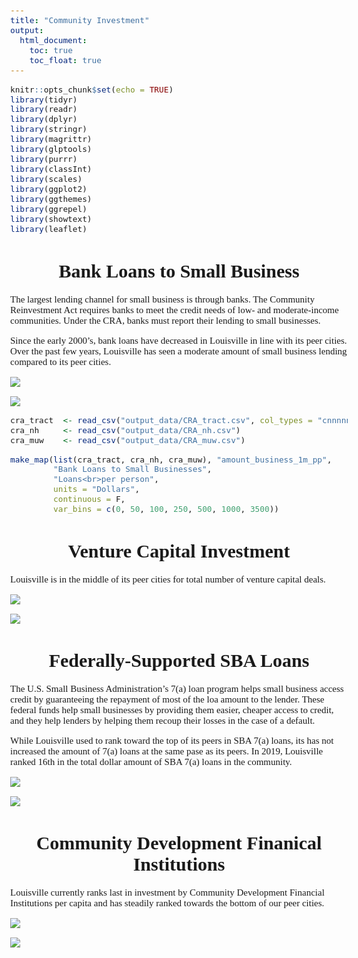 ---
title: "Community Investment"
output: 
  html_document:
    toc: true
    toc_float: true
---

<style type="text/css"> 
h1 { 
  text-align: center; 
} 
h1,h2,h3,h4,h5,h6 { 
  font-family: "Museo Sans 300"; 
} 
body{ 
  font-family: "Museo Sans 300"; 
  font-size: 15px; 
} 
</style> 

```{r setup, include=FALSE}
knitr::opts_chunk$set(echo = TRUE)
library(tidyr)
library(readr)
library(dplyr)
library(stringr)
library(magrittr)
library(glptools)
library(purrr)
library(classInt)
library(scales)
library(ggplot2)
library(ggthemes)
library(ggrepel)
library(showtext)
library(leaflet)
```

# Bank Loans to Small Business

The largest lending channel for small business is through banks. The Community Reinvestment Act requires banks to meet the credit needs of low- and moderate-income communities. Under the CRA, banks must report their lending to small businesses.

Since the early 2000's, bank loans have decreased in Louisville in line with its peer cities. Over the past few years, Louisville has seen a moderate amount of small business lending compared to its peer cities.

![](output_images/CRA/CRA_ranking.png)

![](output_images/CRA/CRA_trendline.png)

```{r, echo=F, message=FALSE}
cra_tract  <- read_csv("output_data/CRA_tract.csv", col_types = "cnnnnn")
cra_nh     <- read_csv("output_data/CRA_nh.csv")
cra_muw    <- read_csv("output_data/CRA_muw.csv")

make_map(list(cra_tract, cra_nh, cra_muw), "amount_business_1m_pp", 
         "Bank Loans to Small Businesses", 
         "Loans<br>per person", 
         units = "Dollars",
         continuous = F,
         var_bins = c(0, 50, 100, 250, 500, 1000, 3500))

```

# Venture Capital Investment

Louisville is in the middle of its peer cities for total number of venture capital deals.

![](output_images/VC/VC_ranking.png)


![](output_images/VC/VC_trend.png)

# Federally-Supported SBA Loans

The U.S. Small Business Administration's 7(a) loan program helps small business access credit by guaranteeing the repayment of most of the loa amount to the lender. These federal funds help small businesses by providing them easier, cheaper access to credit, and they help lenders by helping them recoup their losses in the case of a default.

While Louisville used to rank toward the top of its peers in SBA 7(a) loans, its has not increased the amount of 7(a) loans at the same pase as its peers. In 2019, Louisville ranked 16th in the total dollar amount of SBA 7(a) loans in the community.

![](output_images/SBA/SBA_ranking.png)

![](output_images/SBA/SBA_trendline.png)


# Community Development Finanical Institutions

Louisville currently ranks last in investment by Community Development Financial Institutions per capita and has steadily ranked towards the bottom of our peer cities. 

![](output_images/CDFI/CDFI_ranking.png)

![](output_images/CDFI/CDFI_trendline.png)


